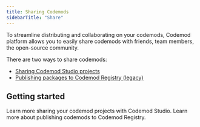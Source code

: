 ```yaml
---
title: Sharing Codemods
sidebarTitle: "Share"
---
```


To streamline distributing and collaborating on your codemods, Codemod platform allows you to easily share codemods with friends, team members, the open-source community.

There are two ways to share codemods:
- [Sharing Codemod Studio projects](/codemod-studio#sharing-codemods)
- [Publishing packages to Codemod Registry (legacy)](/sharing/publishing-codemods)

## Getting started

<CardGroup>
    <Card title="Sharing codemods with Codemod Studio" icon="share-nodes" href="/codemod-studio#sharing-codemods">
        Learn more sharing your codemod projects with Codemod Studio.
    </Card>
    <Card title="Publishing to Codemod Registry (legacy)" icon="cabinet-filing" href="/sharing/publishing-codemods">
        Learn more about publishing codemods to Codemod Registry.
    </Card>
</CardGroup>
